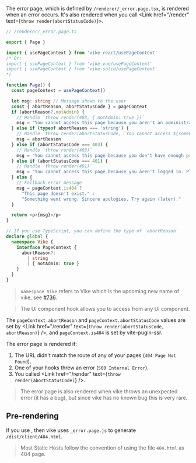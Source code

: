 
The error page, which is defined by `/renderer/_error.page.tsx`, is rendered when an error occurs. It's also rendered when you call <Link href="/render" text={<code>throw render(abortStatusCode)</code>}></Link>.

```ts
// /renderer/_error.page.ts

export { Page }

import { usePageContext } from 'vike-react/usePageContext'
/* Or:
import { usePageContext } from 'vike-vue/usePageContext'
import { usePageContext } from 'vike-solid/usePageContext'
*/

function Page() {
  const pageContext = usePageContext()

  let msg: string // Message shown to the user
  const { abortReason, abortStatusCode } = pageContext
  if (abortReason?.notAdmin) {
    // Handle `throw render(403, { notAdmin: true })`
    msg = "You cannot access this page because you aren't an administrator."
  } else if (typeof abortReason === 'string') {
    // Handle `throw render(abortStatusCode, `You cannot access ${someCustomMessage}`)`
    msg = abortReason
  } else if (abortStatusCode === 403) {
    // Handle `throw render(403)`
    msg = "You cannot access this page because you don't have enough privileges."
  } else if (abortStatusCode === 401) {
    // Handle `throw render(401)`
    msg = "You cannot access this page because you aren't logged in. Please log in."
  } else {
    // Fallback error message
    msg = pageContext.is404 ?
      "This page doesn't exist." :
      "Something went wrong. Sincere apologies. Try again (later)."
  }

  return <p>{msg}</p>
}

// If you use TypeScript, you can define the type of `abortReason`
declare global {
  namespace Vike {
    interface PageContext {
      abortReason?:
        | string
        | { notAdmin: true }
    }
  }
}
```

> `namespace Vike` refers to Vike which is the upcoming new name of vike, see [#736](https://github.com/brillout/vike/issues/736).

> The <Link href="/usePageContext" /> UI component hook allows you to access <Link href="/pageContext" noBreadcrumb /> from any UI component.

The `pageContext.abortReason` and `pageContext.abortStatusCode` values are set by <Link href="/render" text={<code>throw render(abortStatusCode, abortReason)</code>} />, and `pageContext.is404` is set by vite-pugin-ssr.

The error page is rendered if:
 1. The URL didn't match the route of any of your pages (`404 Page Not Found`).
 2. One of your hooks threw an error (`500 Internal Error`).
 3. You called <Link href="/render" text={<code>throw render(abortStatusCode)</code>} />.

> The error page is also rendered when vike throws an unexpected error (it has a bug), but since vike has no known bug this is very rare.


## Pre-rendering

If you use <Link text="pre-rendering" href="/pre-rendering" />, then vike uses `_error.page.js` to generate `/dist/client/404.html`.

> Most Static Hosts follow the convention of using the file `404.html` as 404 page.
